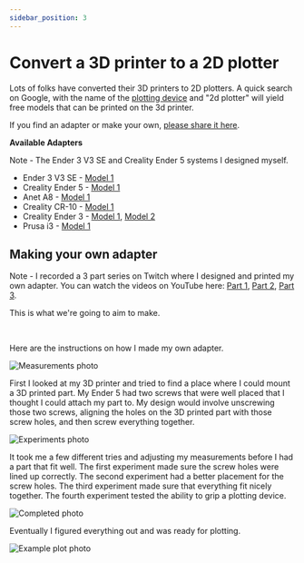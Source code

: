 ```yaml
---
sidebar_position: 3
---
```


# Convert a 3D printer to a 2D plotter

Lots of folks have converted their 3D printers to 2D plotters. A quick search on Google, with the name of the [plotting device](./terminology#plotting-device) and "2d plotter" will yield free models that can be printed on the 3d printer. 

If you find an adapter or make your own, [please share it here](https://github.com/TravisBumgarner/gcode2dplotterart/discussions/6).

**Available Adapters**

Note - The Ender 3 V3 SE and Creality Ender 5 systems I designed myself.

- Ender 3 V3 SE - [Model 1](https://www.thingiverse.com/thing:6945871)
- Creality Ender 5 - [Model 1](https://www.thingiverse.com/thing:4332311)
- Anet A8 - [Model 1](https://www.thingiverse.com/thing:2167147)
- Creality CR-10 - [Model 1](https://www.thingiverse.com/thing:3282275)
- Creality Ender 3 - [Model 1](https://www.thingiverse.com/thing:3365530), [Model 2](https://www.thingiverse.com/thing:4793022)
- Prusa i3 - [Model 1](https://www.thingiverse.com/thing:1586600)

## Making your own adapter

Note - I recorded a 3 part series on Twitch where I designed and printed my own adapter. You can watch the videos  on YouTube here: [Part 1](https://www.youtube.com/watch?v=867jL2bwx9c&t=931s&ab_channel=TravistheMaker), [Part 2](https://www.youtube.com/watch?v=t-9eQTv8wtY&ab_channel=TravistheMaker), [Part 3](https://www.youtube.com/watch?v=QzO6jngdEAM&ab_channel=TravistheMaker).

This is what we're going to aim to make.

<ReactPlayer playing controls width="100%" muted url='https://www.youtube.com/watch?v=eNIFybCENtE&ab_channel=TravistheMaker' />
<br/>

Here are the instructions on how I made my own adapter. 

![Measurements photo](/img/convert-3d-to-2d/measure.jpg)

First I looked at my 3D printer and tried to find a place where I could mount a 3D printed part. My Ender 5 had two screws that were well placed that I thought I could attach my part to. My design would involve unscrewing those two screws, aligning the holes on the 3D printed part with those screw holes, and then screw everything together.

![Experiments photo](/img/convert-3d-to-2d/experiment.jpg)

It took me a few different tries and adjusting my measurements before I had a part that fit well. The first experiment made sure the screw holes were lined up correctly. The second experiment had a better placement for the screw holes. The third experiment made sure that everything fit nicely together. The fourth experiment tested the ability to grip a plotting device. 

![Completed photo](/img/convert-3d-to-2d/done.jpg)

Eventually I figured everything out and was ready for plotting.

![Example plot photo](/img/convert-3d-to-2d/success.jpg)





